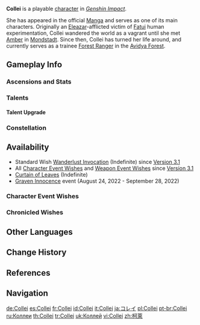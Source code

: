 {{CharacterTabs}}
{{About|the playable character|the [[Genius Invokation TCG]] Character Card|Collei (Character Card)}}
{{Character Infobox
|image            = <gallery>
Collei Card.png|Card
Character Collei Full Wish.png|Wish
Character Collei Game.png|In-Game
</gallery>
|type             = Playable

<!--Playable Character Information-->
|quality          = 4
|weapon           = Bow
|element          = Dendro
|name             = Collei

<!--Character Information-->
|realname         = 
|birthday         = May 8th
|constellation    = Leptailurus Cervarius
|region           = Sumeru
|affiliation      = Gandharva Ville
|affiliation2     = Forest Rangers
|dish             = Yearning
|namecard         = Collei: Good Virtue
|obtain           = 
* [[Wishes]]
* [[Curtain of Leaves|Curtain of Leaves - Spiral Abyss Challenge]]
|releaseDate      = 2022-08-24

<!--Titles-->
|title            = Sprout of Rebirth
|title2           = Avidya Forest Ranger Trainee

<!--Voice Actors-->
|voiceEN          = [https://www.christinacostello.net Christina Costello]<ref name="lazzo video description">YouTube: [https://youtu.be/TmaAOV4SJNQ Teyvat Chapter Interlude Teaser: A Winter Night's Lazzo] (Video Description)</ref>
|voiceCN          = [https://mzh.moegirl.org.cn/zh-hans/%E7%A7%A6%E6%96%87%E9%9D%99 Qin Wenjing ({{zh|秦文静}})]<ref>Bilibili: [https://www.bilibili.com/video/BV1mB4y1e7Lh {{Zh|《原神·提瓦特篇》幕间PV-「冬夜愚戏」}}] (Video Description)</ref>
|voiceJP          = [https://www.atomicmonkey.jp/jp/archives/talent/maekawaryoko Maekawa Ryoko ({{ja|前川 涼子}})]<ref>Twitter: [https://twitter.com/Genshin_7/status/1546352845565280256 JP VA Announcement]</ref>
|voiceKR          = [https://namu.wiki/w/방시우 Bang Siu ({{ko|방시우}})]<ref>Archived, Twitter: [https://web.archive.org/web/20220718113057/https://twitter.com/24siu/status/1548993610418245632 KR VA Self Announcement]</ref>
}}
'''Collei''' is a playable {{Dendro}} [[character]] in ''[[Genshin Impact]]''.

She has appeared in the official [[Manga]] and serves as one of its main characters. Originally an [[Eleazar]]-afflicted victim of [[Fatui]] human experimentation, Collei wandered the world as a vagrant until she met [[Amber]] in [[Mondstadt]]. Since then, Collei has turned her life around, and currently serves as a trainee [[Forest Ranger]] in the [[Avidya Forest]].

==Gameplay Info==
===Ascensions and Stats===
{{Character Ascensions and Stats}}

===Talents===
{{Talent Table}}

====Talent Upgrade====
{{Talent Upgrade}}

===Constellation===
{{Constellation Table}}

==Availability==
* Standard Wish [[Wanderlust Invocation]] (Indefinite) since [[Version 3.1]]
* All [[Character Event Wishes]] and [[Weapon Event Wishes]] since [[Version 3.1]]
* [[Curtain of Leaves]] (Indefinite)
* [[Graven Innocence]] event (August 24, 2022 - September 28, 2022)

===Character Event Wishes===
{{Featured}}
===Chronicled Wishes===
{{Featured|chronicled=1}}

==Other Languages==
{{Other Languages
|default_hidden = 1
|en      = Collei
|zhs     = 柯莱
|zhs_rm  = Kēlái
|zht     = 柯萊
|zht_rm  = Kēlái
|ja      = コレイ
|ja_rm   = Korei
|ko      = 콜레이
|es      = Collei
|fr      = Collei
|ru      = Коллеи
|th      = คอลเล่ย์
|th_rm   = Khonle
|vi      = Collei
|de      = Collei
|id      = Collei
|pt      = Collei
|tr      = Collei
|it      = Collei
}}

==Change History==
{{Change History|3.0}}

==References==
{{Reflist}}

==Navigation==
{{Character Navbox}}

<!--interwiki-->

[[de:Collei]]
[[es:Collei]]
[[fr:Collei]]
[[id:Collei]]
[[it:Collei]]
[[ja:コレイ]]
[[pl:Collei]]
[[pt-br:Collei]]
[[ru:Коллеи]]
[[th:Collei]]
[[tr:Collei]]
[[uk:Коллей]]
[[vi:Collei]]
[[zh:柯萊]]